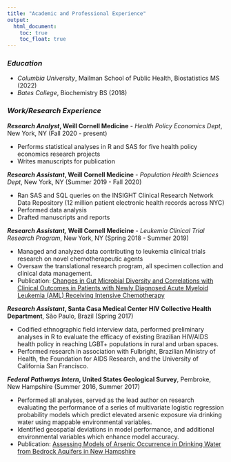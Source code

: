 ```yaml
---
title: "Academic and Professional Experience"
output: 
  html_document:
    toc: true
    toc_float: true
---
```


### *Education*
- *Columbia University*, Mailman School of Public Health, Biostatistics MS (2022)
- *Bates College*, Biochemistry BS (2018) 

### *Work/Research Experience*
**_Research Analyst_, Weill Cornell Medicine** - *Health Policy Economics Dept*, New York, NY (Fall 2020 - present)

* Performs statistical analyses in R and SAS for five health policy economics research projects
* Writes manuscripts for publication

**_Research Assistant_, Weill Cornell Medicine** - *Population Health Sciences Dept*, New York, NY (Summer 2019 - Fall 2020)

* Ran SAS and SQL queries on the INSIGHT Clinical Research Network Data Repository (12 million patient electronic health records across NYC)
* Performed data analysis
* Drafted manuscripts and reports

**_Research Assistant,_ Weill Cornell Medicine** - *Leukemia Clinical Trial Research Program*, New York, NY (Spring 2018 - Summer 2019)\

* Managed and analyzed data contributing to leukemia clinical trials research on novel chemotherapeutic agents
* Oversaw the translational research program, all specimen collection and clinical data management.
* Publication: [Changes in Gut Microbial Diversity and Correlations with Clinical Outcomes in Patients with Newly Diagnosed Acute Myeloid Leukemia (AML) Receiving Intensive Chemotherapy](https://ashpublications.org/blood/article/134/Supplement_1/1336/427433/Changes-in-Gut-Microbial-Diversity-and)

**_Research Assistant_, Santa Casa Medical Center HIV Collective Health Department**, São Paulo, Brazil	(Spring 2017)

*	Codified ethnographic field interview data, performed preliminary analyses in R to evaluate the efficacy of existing Brazilian HIV/AIDS health policy in reaching LGBT+ populations in rural and urban spaces.
*	Performed research in association with Fulbright, Brazilian Ministry of Health, the Foundation for AIDS Research, and the University of California San Francisco. 

**_Federal Pathways Intern_, United States Geological Survey**, Pembroke, New Hampshire (Summer 2016, Summer 2017)

*	Performed all analyses, served as the lead author on research evaluating the performance of a series of multivariate logistic regression probability models which predict elevated arsenic exposure via drinking water using mappable environmental variables.
*	Identified geospatial deviations in model performance, and additional environmental variables which enhance model accuracy. 
* Publication: [Assessing Models of Arsenic Occurrence in Drinking Water from Bedrock Aquifers in New Hampshire](https://onlinelibrary.wiley.com/doi/full/10.1111/j.1936-704X.2017.03238.x)




